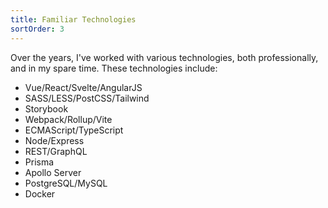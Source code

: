 ```yaml
---
title: Familiar Technologies
sortOrder: 3
---
```


Over the years, I've worked with various technologies, both professionally, and in my spare time. These technologies include:

* Vue/React/Svelte/AngularJS
* SASS/LESS/PostCSS/Tailwind
* Storybook
* Webpack/Rollup/Vite
* ECMAScript/TypeScript
* Node/Express
* REST/GraphQL
* Prisma
* Apollo Server
* PostgreSQL/MySQL
* Docker
